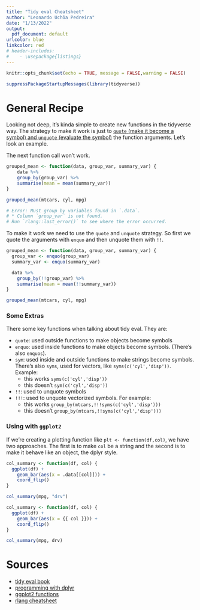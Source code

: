 ```yaml
---
title: "Tidy eval Cheatsheet"
author: "Leonardo Uchôa Pedreira"
date: "1/13/2022"
output:
  pdf_document: default
urlcolor: blue
linkcolor: red
# header-includes:
#    - \usepackage{listings}
---
```


```r
knitr::opts_chunk$set(echo = TRUE, message = FALSE,warning = FALSE)
```

```r
suppressPackageStartupMessages(library(tidyverse))
```

# General Recipe

Looking not deep, it's kinda simple to create new functions in the tidyverse way. The strategy to make it work is just to [`quote` (make it become a symbol) and `unquote` (evaluate the symbol)](https://tidyeval.tidyverse.org/sec-up-to-speed.html#quote-and-unquote) the function arguments. Let's look an example.

The next function call won't work.

```r
grouped_mean <- function(data, group_var, summary_var) {
    data %>%
    group_by(group_var) %>%
    summarise(mean = mean(summary_var))
}

grouped_mean(mtcars, cyl, mpg)

# Error: Must group by variables found in `.data`.
# * Column `group_var` is not found.
# Run `rlang::last_error()` to see where the error occurred.

```

To make it work we need to use the `quote` and `unquote` strategy. So first we quote the arguments with `enquo` and then unquote them with `!!`.

```r
grouped_mean <- function(data, group_var, summary_var) {
  group_var <- enquo(group_var)
  summary_var <- enquo(summary_var)

  data %>%
    group_by(!!group_var) %>%
    summarise(mean = mean(!!summary_var))
}

grouped_mean(mtcars, cyl, mpg)
```

\pagebreak

### Some Extras

There some key functions when talking about tidy eval. They are:

- `quote`: used outside functions to make objects become symbols
- `enquo`: used inside functions to make objects become symbols. (There's also `enquos`).
- `sym`: used inside and outside functions to make strings become symbols. There's also `syms`, used for vectors, like `syms(c('cyl','disp'))`. Example:
  - this works `syms(c('cyl','disp'))`
  - this doesn't `sym(c('cyl','disp'))`
- `!!`: used to unquote symbols
- `!!!`: used to unquote vectorized symbols. For example:
  - this works `group_by(mtcars,!!!syms(c('cyl','disp')))`
  - this doesn't `group_by(mtcars,!!syms(c('cyl','disp')))`


### Using with `ggplot2`

If we're creating a plotting function like `plt <- function(df,col)`, we have two approaches. The first is to make `col` be a string and the second is to make it behave like an object, the dplyr style. 

\begin{center}
\textbf{First}: \textit{col} is called as a string
\end{center}

```r
col_summary <- function(df, col) {
  ggplot(df) + 
    geom_bar(aes(x = .data[[col]])) + 
    coord_flip()
}

col_summary(mpg, "drv")
```


\begin{center}
\textbf{Second}: \textit{col} is called like an object
\end{center}

```r
col_summary <- function(df, col) {
  ggplot(df) + 
    geom_bar(aes(x = {{ col }})) + 
    coord_flip()
}

col_summary(mpg, drv)
```

\pagebreak


# Sources

- [tidy eval book](https://tidyeval.tidyverse.org/sec-up-to-speed.html#writing-functions)
- [programming with dplyr](https://dplyr.tidyverse.org/articles/programming.html)
- [ggplot2 functions](https://ggplot2.tidyverse.org/articles/ggplot2-in-packages.html)
- [rlang cheatsheet](https://psych252.github.io/psych252book/figures/cheatsheets/tidyeval.pdf)
